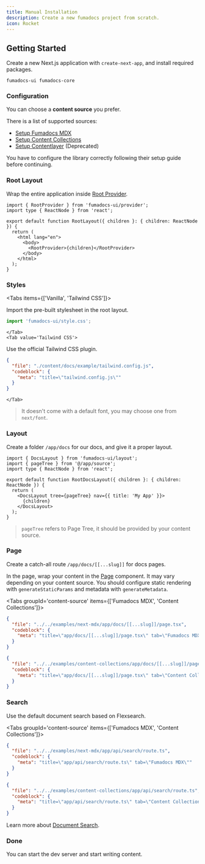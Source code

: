 ```yaml
---
title: Manual Installation
description: Create a new fumadocs project from scratch.
icon: Rocket
---
```


## Getting Started

Create a new Next.js application with `create-next-app`, and install required packages.

```package-install
fumadocs-ui fumadocs-core
```

### Configuration

You can choose a **content source** you prefer.

There is a list of supported sources:

- [Setup Fumadocs MDX](/docs/mdx)
- [Setup Content Collections](/docs/headless/content-collections)
- [Setup Contentlayer](/docs/headless/contentlayer) (Deprecated)

You have to configure the library correctly following their setup guide before continuing.

### Root Layout

Wrap the entire application inside [Root Provider](/docs/ui/blocks/root-provider).

```tsx
import { RootProvider } from 'fumadocs-ui/provider';
import type { ReactNode } from 'react';

export default function RootLayout({ children }: { children: ReactNode }) {
  return (
    <html lang="en">
      <body>
        <RootProvider>{children}</RootProvider>
      </body>
    </html>
  );
}
```

### Styles

<Tabs items={['Vanilla', 'Tailwind CSS']}>
    <Tab value='Vanilla'>

Import the pre-built stylesheet in the root layout.

```ts title="layout.tsx"
import 'fumadocs-ui/style.css';
```

    </Tab>
    <Tab value='Tailwind CSS'>

Use the official Tailwind CSS plugin.

```json doc-gen:file
{
  "file": "./content/docs/example/tailwind.config.js",
  "codeblock": {
    "meta": "title=\"tailwind.config.js\""
  }
}
```

    </Tab>

</Tabs>

> It doesn't come with a default font, you may choose one from `next/font`.

### Layout

Create a folder `/app/docs` for our docs, and give it a proper layout.

```tsx title="app/docs/layout.tsx"
import { DocsLayout } from 'fumadocs-ui/layout';
import { pageTree } from '@/app/source';
import type { ReactNode } from 'react';

export default function RootDocsLayout({ children }: { children: ReactNode }) {
  return (
    <DocsLayout tree={pageTree} nav={{ title: 'My App' }}>
      {children}
    </DocsLayout>
  );
}
```

> `pageTree` refers to Page Tree, it should be provided by your content source.

### Page

Create a catch-all route `/app/docs/[[...slug]]` for docs pages.

In the page, wrap your content in the [Page](/docs/ui/blocks/page) component.
It may vary depending on your content source. You should configure static rendering with `generateStaticParams` and metadata with `generateMetadata`.

<Tabs groupId='content-source' items={['Fumadocs MDX', 'Content Collections']}>

```json doc-gen:file
{
  "file": "../../examples/next-mdx/app/docs/[[...slug]]/page.tsx",
  "codeblock": {
    "meta": "title=\"app/docs/[[...slug]]/page.tsx\" tab=\"Fumadocs MDX\""
  }
}
```

```json doc-gen:file
{
  "file": "../../examples/content-collections/app/docs/[[...slug]]/page.tsx",
  "codeblock": {
    "meta": "title=\"app/docs/[[...slug]]/page.tsx\" tab=\"Content Collections\""
  }
}
```

</Tabs>

### Search

Use the default document search based on Flexsearch.

<Tabs groupId='content-source' items={['Fumadocs MDX', 'Content Collections']}>

```json doc-gen:file
{
  "file": "../../examples/next-mdx/app/api/search/route.ts",
  "codeblock": {
    "meta": "title=\"app/api/search/route.ts\" tab=\"Fumadocs MDX\""
  }
}
```

```json doc-gen:file
{
  "file": "../../examples/content-collections/app/api/search/route.ts",
  "codeblock": {
    "meta": "title=\"app/api/search/route.ts\" tab=\"Content Collections\""
  }
}
```

</Tabs>

Learn more about [Document Search](/docs/headless/search).

### Done

You can start the dev server and start writing content.

